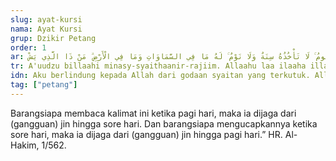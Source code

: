 ```yaml
---
slug: ayat-kursi
nama: Ayat Kursi
grup: Dzikir Petang
order: 1
ar: أَعُوذُ بِاللَّهِ مِنَ الشَّيْطَانِ الرَّجِيمِ. اللَّهُ لَا إِلَٰهَ إِلَّا هُوَ الْحَيُّ الْقَيُّومُ ۚ لَا تَأْخُذُهُ سِنَةٌ وَلَا نَوْمٌ ۚ لَهُ مَا فِي السَّمَاوَاتِ وَمَا فِي الْأَرْضِ ۗ مَنْ ذَا الَّذِي يَشْfَعُ عِنْدَهُ إِلَّا بِإِذْنِهِ ۚ يَعْلَمُ مَا بَيْنَ أَيْدِيهِمْ وَمَا خَلْfَهُمْ ۖ وَلَا يُحِيطُونَ بِشَيْءٍ مِنْ عِلْمِهِ إِلَّا بِمَا شَاءَ ۚ وَسِعَ كُرْسِيُّهُ السَّمَاوَاتِ وَالْأَرْضَ ۖ وَلَا يَئُودُهُ حِفْظُهُمَا ۚ وَهُوَ الْعَلِيُّ الْعَظِيمُ.
tr: A'uudzu billaahi minasy-syaithaanir-rajiim. Allaahu laa ilaaha illaa huw, al-hayyul-qayyum, laa ta'khudzuhu sinatuw wa laa na'um, lahu maa fis-samaawaati wa maa fil-arḍ, man dzalladzii yasyfa'u 'indahu illaa bi'idznih, ya'lamu maa baina aidiihim wa maa khalfahum, wa laa yuhiituna bisyai'im min 'ilmihii illaa bimaa syaa', wasi'a kursiyyuhus-samaawaati wal-ard, wa laa ya'uduhu hifduhumaa, wa huwal-'aliyyul-'adhiim.
idn: Aku berlindung kepada Allah dari godaan syaitan yang terkutuk. Allah tidak ada Ilah (yang berhak disembah) melainkan Dia Yang Hidup kekal lagi terus menerus mengurus (makhluk-Nya); tidak mengantuk dan tidak tidur. Kepunyaan-Nya apa yang di langit dan di bumi. Siapakah yang dapat memberi syafa'at di sisi Allah tanpa izin-Nya. Allah mengetahui apa-apa yang di hadapan mereka dan di belakang mereka, dan mereka tidak mengetahui apa-apa dari ilmu Allah melainkan apa yang dikehendaki-Nya. Kursi Allah meliputi langit dan bumi. Dan Allah tidak merasa berat memelihara keduanya, dan Allah Maha Tinggi lagi Maha Besar.
tag: ["petang"]
---
```


Barangsiapa membaca kalimat ini ketika pagi hari, maka ia dijaga dari (gangguan) jin hingga sore hari. Dan barangsiapa mengucapkannya ketika sore hari, maka ia dijaga dari (gangguan) jin hingga pagi hari.” HR. Al-Hakim, 1/562.
